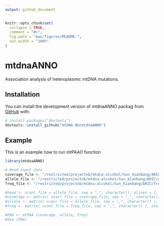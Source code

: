 ```yaml
---
output: github_document
---
```


<!-- README.md is generated from README.Rmd. Please edit that file -->

```r
knitr::opts_chunk$set(
  collapse = TRUE,
  comment = "#>",
  fig.path = "man/figures/README-",
  out.width = "100%"
)
```
# mtdnaANNO

<!-- badges: start -->
<!-- badges: end -->

Association analysis of heteroplasmic mtDNA mutations.

## Installation

You can install the  development version of mtdnaANNO packag from [GitHub](https://github.com/) with:


``` r
# install.packages("devtools")
devtools::install_github("mtDNA-BU/mtdnaANNO")
```
## Example

This is an example how to run mtPAA() function

```r
library(mtdnaANNO)

# Read input data
coverage_file <- "/restricted/projectnb/mtdna-alcohol/Sun_Xianbang/ARIC/coverage/coverage.csv"
allele_file <- "/restricted/projectnb/mtdna-alcohol/Sun_Xianbang/ARIC/allele/allele.csv"
freq_file <- "/restricted/projectnb/mtdna-alcohol/Sun_Xianbang/ARIC/freq/freq.csv"

#head <- scan( file = allele_file, sep = ",", character(), nlines = 1, quiet = TRUE)
#coverage <- matrix( scan( file = coverage_file, sep = ",", character() ), ncol = length( head ), byrow = TRUE)
#allele <- matrix( scan( file = allele_file, sep = ",", character() ), ncol = length( head ), byrow = TRUE)
#freq <- matrix( scan( file = freq_file, sep = ",", character() ), ncol = length( head ), byrow = TRUE)

#PAA <- mtPAA (coverage, allele, freq)
#dim (PAA)
```

